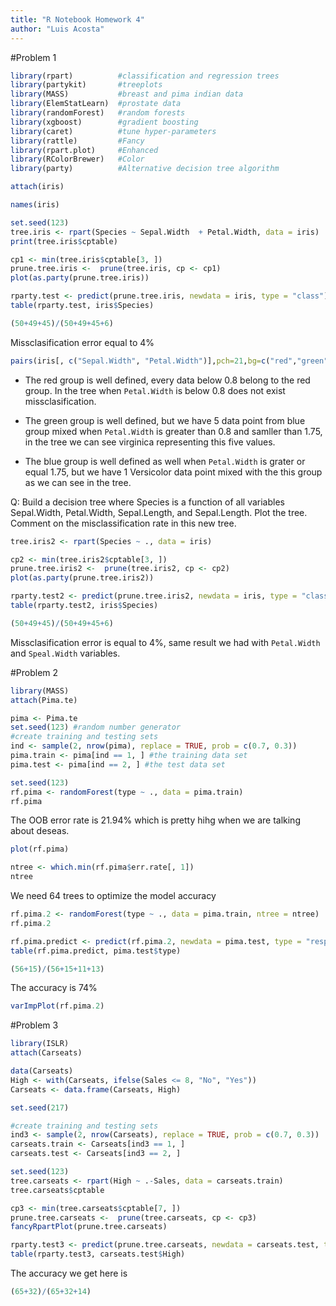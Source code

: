 ---
title: "R Notebook Homework 4"
author: "Luis Acosta"
---

#Problem 1

```{r}
library(rpart)          #classification and regression trees
library(partykit)       #treeplots
library(MASS)           #breast and pima indian data
library(ElemStatLearn)  #prostate data
library(randomForest)   #random forests
library(xgboost)        #gradient boosting 
library(caret)          #tune hyper-parameters
library(rattle)         #Fancy
library(rpart.plot)     #Enhanced 
library(RColorBrewer)   #Color
library(party)          #Alternative decision tree algorithm
```

```{r}
attach(iris)
```


```{r}
names(iris)
```

```{r}
set.seed(123)
tree.iris <- rpart(Species ~ Sepal.Width  + Petal.Width, data = iris)
print(tree.iris$cptable)
```

```{r}
cp1 <- min(tree.iris$cptable[3, ])
prune.tree.iris <-  prune(tree.iris, cp <- cp1)
plot(as.party(prune.tree.iris))
```

```{r}
rparty.test <- predict(prune.tree.iris, newdata = iris, type = "class")
table(rparty.test, iris$Species)
```

```{r}
(50+49+45)/(50+49+45+6)
```

Missclasification error equal to 4%

```{r}
pairs(iris[, c("Sepal.Width", "Petal.Width")],pch=21,bg=c("red","green","blue")[unclass(Species)])
```

 - The red group is well defined, every data below 0.8 belong to the red group. In the tree when `Petal.Width` is below 0.8 does not exist missclasification.
 
 
 - The green group is well defined, but we have 5 data point from blue group mixed when `Petal.Width` is greater than 0.8 and samller than 1.75, in the tree we can see virginica representing this five values.
 
 
 - The blue group is well defined as well when `Petal.Width` is grater or equal 1.75, but we have 1 Versicolor data point mixed with the this group as we can see in the tree.
 

Q: Build a decision tree where Species is a function of all variables Sepal.Width, Petal.Width, Sepal.Length, and Sepal.Length. Plot the tree. Comment on the misclassification rate in this new tree.

```{r}
tree.iris2 <- rpart(Species ~ ., data = iris)
```

```{r}
cp2 <- min(tree.iris2$cptable[3, ])
prune.tree.iris2 <-  prune(tree.iris2, cp <- cp2)
plot(as.party(prune.tree.iris2))
```

```{r}
rparty.test2 <- predict(prune.tree.iris2, newdata = iris, type = "class")
table(rparty.test2, iris$Species)
```

```{r}
(50+49+45)/(50+49+45+6)
```

Missclasification error is equal to 4%, same result we had with `Petal.Width` and `Speal.Width` variables.

#Problem 2

```{r}
library(MASS)
attach(Pima.te)
```

```{r}
pima <- Pima.te
set.seed(123) #random number generator
#create training and testing sets
ind <- sample(2, nrow(pima), replace = TRUE, prob = c(0.7, 0.3))
pima.train <- pima[ind == 1, ] #the training data set
pima.test <- pima[ind == 2, ] #the test data set
```


```{r}
set.seed(123)
rf.pima <- randomForest(type ~ ., data = pima.train)
rf.pima
```

The OOB error rate is 21.94% which is pretty hihg when we are talking about deseas.

```{r}
plot(rf.pima)
```

```{r}
ntree <- which.min(rf.pima$err.rate[, 1])
ntree
```

We need  64 trees to optimize the model accuracy

```{r}
rf.pima.2 <- randomForest(type ~ ., data = pima.train, ntree = ntree)
rf.pima.2
```

```{r}
rf.pima.predict <- predict(rf.pima.2, newdata = pima.test, type = "response")
table(rf.pima.predict, pima.test$type)
```

```{r}
(56+15)/(56+15+11+13)
```

The accuracy is 74%

```{r}
varImpPlot(rf.pima.2)
```


#Problem 3

```{r}
library(ISLR)
attach(Carseats)
```


```{r}
data(Carseats)
High <- with(Carseats, ifelse(Sales <= 8, "No", "Yes"))
Carseats <- data.frame(Carseats, High)
```


```{r}
set.seed(217)

#create training and testing sets
ind3 <- sample(2, nrow(Carseats), replace = TRUE, prob = c(0.7, 0.3))
carseats.train <- Carseats[ind3 == 1, ]
carseats.test <- Carseats[ind3 == 2, ]
```

```{r}
set.seed(123)
tree.carseats <- rpart(High ~ .-Sales, data = carseats.train)
tree.carseats$cptable
```

```{r}
cp3 <- min(tree.carseats$cptable[7, ])
prune.tree.carseats <-  prune(tree.carseats, cp <- cp3)
fancyRpartPlot(prune.tree.carseats)
```

```{r}
rparty.test3 <- predict(prune.tree.carseats, newdata = carseats.test, type = "class")
table(rparty.test3, carseats.test$High)
```

The accuracy we get here is

```{r}
(65+32)/(65+32+14)
```